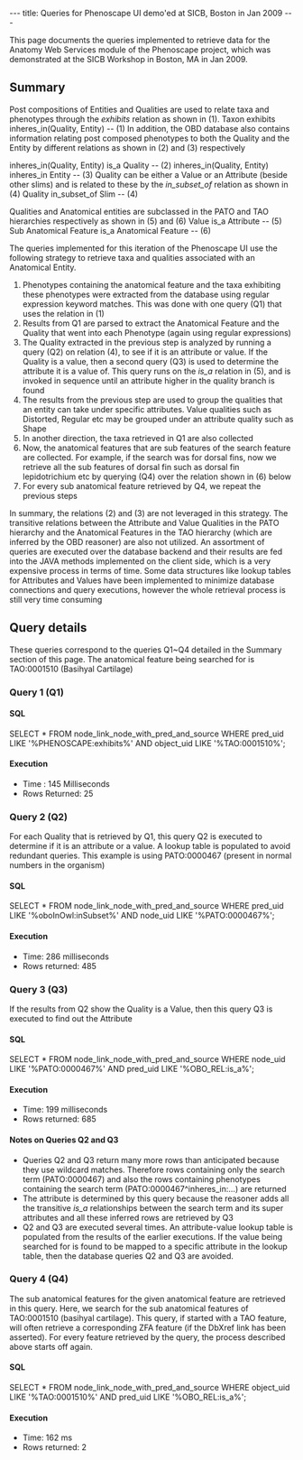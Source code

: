 ---
title: Queries for Phenoscape UI demo'ed at SICB, Boston in Jan 2009
---

This page documents the queries implemented to retrieve data for the Anatomy Web Services module of the Phenoscape project, which was demonstrated at the SICB Workshop in Boston, MA in Jan 2009.

==Summary==

Post compositions of Entities and Qualities are used to relate taxa and phenotypes through the ''exhibits'' relation as shown in (1).
<javascript>
Taxon                              exhibits                 inheres_in(Quality, Entity)                                       -- (1)
</javascript>
In addition, the OBD database also contains information relating post composed phenotypes to both the Quality and the Entity by different relations as shown in (2) and (3) respectively

<javascript>
inheres_in(Quality, Entity)        is_a                     Quality                                                           -- (2)
inheres_in(Quality, Entity)        inheres_in               Entity                                                            -- (3)
</javascript>
Quality can be either a Value or an Attribute (beside other slims) and is related to these by the ''in_subset_of'' relation as shown in (4)
<javascript>
Quality                            in_subset_of             Slim                                                              -- (4)
</javascript>

Qualities and Anatomical entities are subclassed in the PATO and TAO hierarchies respectively as shown in (5) and (6)
<javascript>
Value                              is_a                    Attribute                                                          -- (5)
Sub Anatomical Feature             is_a                    Anatomical Feature                                                 -- (6)
</javascript>

The queries implemented for this iteration of the Phenoscape UI use the following strategy to retrieve taxa and qualities associated with an Anatomical Entity.

# Phenotypes containing the anatomical feature and the taxa exhibiting these phenotypes were extracted from the database using regular expression keyword matches. This was done with one query (Q1) that uses the relation in (1)
# Results from Q1 are parsed to extract the Anatomical Feature and the Quality that went into each Phenotype (again using regular expressions)
# The Quality extracted in the previous step is analyzed by running a query (Q2) on relation (4), to see if it is an attribute or value. If the Quality is a value, then a second query (Q3) is used to determine the attribute it is a value of. This query runs on the ''is_a'' relation in (5), and is invoked in sequence until an attribute higher in the quality branch is found
# The results from the previous step are used to group the qualities that an entity can take under specific attributes. Value qualities such as Distorted, Regular etc may be grouped under an attribute quality such as Shape
# In another direction, the taxa retrieved in Q1 are also collected
# Now, the anatomical features that are sub features of the search feature are collected. For example, if the search was for dorsal fins, now we retrieve all the sub features of dorsal fin such as dorsal fin lepidotrichium etc by querying (Q4) over the relation shown in (6) below
# For every sub anatomical feature retrieved by Q4, we repeat the previous steps

In summary, the relations (2) and (3) are not leveraged in this strategy. The transitive relations between the Attribute and Value Qualities in the PATO hierarchy and the Anatomical Features in the TAO hierarchy (which are inferred by the OBD reasoner) are also not utilized. An assortment of queries are executed over the database backend and their results are fed into the JAVA methods implemented on the client side, which is a very expensive process in terms of time. Some data structures like lookup tables for Attributes and Values have been implemented to minimize database connections and query executions, however the whole retrieval process is still very time consuming

==Query details==

These queries correspond to the queries Q1~Q4 detailed in the Summary section of this page. The anatomical feature being searched for is TAO:0001510 (Basihyal Cartilage)

===Query 1 (Q1)===
====SQL====
<javascript>
SELECT 	* FROM
node_link_node_with_pred_and_source
WHERE
pred_uid LIKE '%PHENOSCAPE:exhibits%' AND
object_uid LIKE '%TAO:0001510%';
</javascript>
====Execution====
* Time : 145 Milliseconds
* Rows Returned: 25

===Query 2 (Q2)===
For each Quality that is retrieved by Q1, this query Q2 is executed to determine if it is an attribute or a value. A lookup table is populated to avoid redundant queries. This example is using PATO:0000467 (present in normal numbers in the organism)

====SQL====
<javascript>
SELECT 	* FROM
node_link_node_with_pred_and_source
WHERE
pred_uid LIKE '%oboInOwl:inSubset%' AND
node_uid LIKE '%PATO:0000467%';
</javascript>

====Execution====
* Time: 286 milliseconds
* Rows returned: 485

===Query 3 (Q3)===
If the results from Q2 show the Quality is a Value, then this query Q3 is executed to find out the Attribute

====SQL====
<javascript>
SELECT * FROM
node_link_node_with_pred_and_source
WHERE
node_uid LIKE '%PATO:0000467%' AND
pred_uid LIKE '%OBO_REL:is_a%';
</javascript>
====Execution====
* Time: 199 milliseconds
* Rows returned: 685
====Notes on Queries Q2 and Q3====
* Queries Q2 and Q3 return many more rows than anticipated because they use wildcard matches. Therefore rows containing only the search term (PATO:0000467) and also the rows containing phenotypes containing the search term (PATO:0000467^inheres_in:...) are returned
* The attribute is determined by this query because the reasoner adds all the transitive ''is_a'' relationships between the search term and its super attributes and all these inferred rows are retrieved by Q3
* Q2 and Q3 are executed several times. An attribute-value lookup table is populated from the results of the earlier executions. If the value being searched for is found to be mapped to a specific attribute in the lookup table, then the database queries Q2 and Q3 are avoided.

===Query 4 (Q4)===
The sub anatomical features for the given anatomical feature are retrieved in this query. Here, we search for the sub anatomical features of TAO:0001510 (basihyal cartilage). This query, if started with a TAO feature, will often retrieve a corresponding ZFA feature (if the DbXref link has been asserted). For every feature retrieved by the query, the process described above starts off again.

====SQL====
<javascript>
SELECT * FROM
node_link_node_with_pred_and_source
WHERE
object_uid LIKE '%TAO:0001510%' AND
pred_uid LIKE '%OBO_REL:is_a%';
</javascript>

====Execution====
* Time: 162 ms
* Rows returned: 2